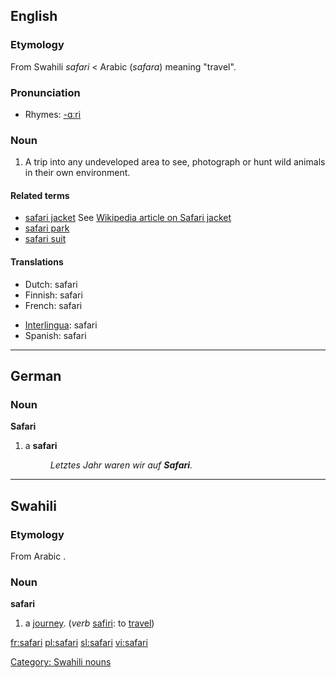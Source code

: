 ==English==

===Etymology===
From Swahili ''safari'' < Arabic {{ARchar|[[سفر]]}} (''safara'') meaning "travel".

===Pronunciation===
*Rhymes: [[Rhymes:English:-ɑːri|-ɑːri]]

===Noun===
{{en-noun}}

# A trip into any undeveloped area to see, photograph or hunt wild animals in their own environment.

====Related terms====
*[[safari jacket]] See [[:w:Safari_jacket|Wikipedia article on Safari jacket]]
*[[safari park]]
*[[safari suit]]

====Translations====
{{top}}
*Dutch: safari
*Finnish: safari
*French: safari {{m}}
{{mid}}
*[[Interlingua]]: safari
*Spanish: safari
{{bottom}}

----

==German==
===Noun===
'''Safari''' {{f}}
# a '''safari'''
#:''Letztes Jahr waren wir auf '''Safari'''.''

----

==Swahili==
===Etymology===
From Arabic {{ARchar|[[سفر]]}}.
===Noun===
'''safari'''

# a [[journey]]. (''verb'' [[safiri]]: to [[travel]])

[[Category: Swahili nouns]]

[[fr:safari]]
[[pl:safari]]
[[sl:safari]]
[[vi:safari]]